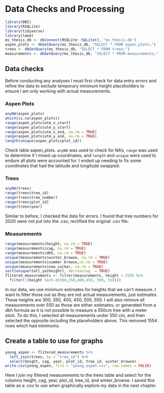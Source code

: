 # Data Checks and Processing

```r
library(DBI)
library(RSQLite)
library(tidyverse)
library(lme4)
ms_thesis_db <- dbConnect(RSQLite::SQLite(), "ms_thesis.db") 
aspen_plots <- dbGetQuery(ms_thesis_db, "SELECT * FROM aspen_plots;")
trees <- dbGetQuery(ms_thesis_db, "SELECT * FROM trees;")
measurements <- dbGetQuery(ms_thesis_db, "SELECT * FROM measurements;")
```
## Data checks
Before conducting any analyses I must first check for data entry errors and refine 
the data to exclude temporary minimum height placeholders to ensure I am only working
with actual measurements.

### Aspen Plots
```r
anyNA(aspen_plots)
which(is.na(aspen_plots)) 
range(aspen_plots$utm_x_start) 
range(aspen_plots$utm_y_start)
range(aspen_plots$utm_x_end, na.rm = TRUE)
range(aspen_plots$utm_y_end, na.rm = TRUE)
length(unique(aspen_plots$plot_id))
```
Check table aspen_plots. `anyNA` was used to check for NA's, `range` was used to
determine if I mixed up coordinates, and `length` and `unique` were used to endure 
all plots were accounted for. I ended up needing to fix some coordinates that had
the latitude and longitude swapped.

### Trees
```r
anyNA(trees)
range(trees$tree_id)
range(trees$tree_number)
range(trees$plot_id)
range(trees$year)
```
Similar to before, I checked the data for errors. I found that tree numbers for 
2020 were not put into the .csv, rectified the original .csv file.

### Measurements
```r
range(measurements$height, na.rm = TRUE)
range(measurements$cag, na.rm = TRUE)
range(measurements$dbh, na.rm = TRUE)
unique(measurements$winter_browse, na.rm = TRUE)
unique(measurements$summer_browse,na.rm = TRUE)
unique(measurements$new_sucker, na.rm = TRUE)
sort(unique(tall_ya$height), decreasing  = TRUE) 
flitered_measurements <- filter(measurements, height < 550) %>% 
  filter(!(height %in% c(300,350,400,450, 500, 550)))
```
In our data, we use minimum estimates for heights that we can't measure. I want to
filter those out as they are not actual measurements, just estimates. These heights are 
300, 350, 400, 450, 500, 550. I will also remove all measurements over 550 as 
those are either estimates, or generated from a dbh formula as it is not possible 
to measure a 550cm tree with a meter stick. To do this, I selected all measurements
under 550 cm, and then selected the opposite including the placeholders above. 
This removed 1554 rows which had minimums.

## Create a table to use for graphs
```r
young_aspen <- flitered_measurements %>% 
  left_join(trees, by = "tree_id") %>% 
  select(height, cag, year, plot_id, tree_id, winter_browse)
write.csv(young_aspen, file = "young_aspen.csv", row.names = FALSE)
```
Here I join my filtered measurements to the trees table and select for the columns
height, cag, year, plot_id, tree_id, and winter_browse. I saved this table as a .csv
to use when graphically explore my data in the next chapter.
